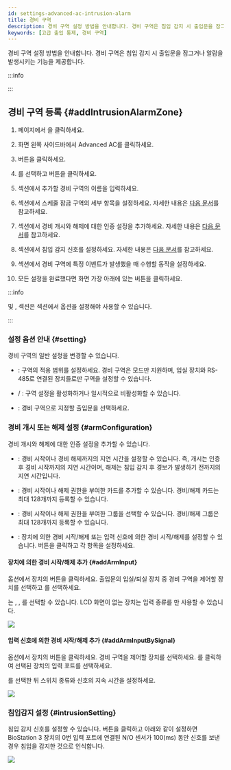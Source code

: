 ```yaml
---
id: settings-advanced-ac-intrusion-alarm
title: 경비 구역
description: 경비 구역 설정 방법을 안내합니다. 경비 구역은 침입 감지 시 출입문을 잠그거나 알람을 발생시키는 기능을 제공합니다.
keywords: [고급 출입 통제, 경비 구역]
---
```


경비 구역 설정 방법을 안내합니다. 경비 구역은 침입 감지 시 출입문을 잠그거나 알람을 발생시키는 기능을 제공합니다.

:::info

<Glossary termid='intrusion_alarm_zone' />

:::

## 경비 구역 등록 {#addIntrusionAlarmZone}

1. <Cmd sid='shell.header.launcher' /> 페이지에서 <Cmd sid='shell.header.setting' />을 클릭하세요.

1. 화면 왼쪽 사이드바에서 <Cmd>Advanced AC</Cmd>를 클릭하세요.

1. <Cmd sid='button.func.addZone' product='2' /> 버튼을 클릭하세요.

1. <Cmd sid='zone.intrusion' product='2' />를 선택하고 <Cmd sid='button.apply' product='2' /> 버튼을 클릭하세요.

1. <Cmd sid='common.info' product='2' /> 섹션에서 추가할 경비 구역의 이름을 입력하세요.

1. <Cmd sid='common.setting' product='2' /> 섹션에서 스케줄 잠금 구역의 세부 항목을 설정하세요. 자세한 내용은 [다음 문서](#setting)를 참고하세요.

1. <Cmd sid='zone.intrusion.armConfiguration' product='2' /> 섹션에서 경비 개시와 해제에 대한 인증 설정을 추가하세요. 자세한 내용은 [다음 문서](#armConfiguration)를 참고하세요.

1. <Cmd sid='zone.intrusion.intrusionSetting' product='2' /> 섹션에서 침입 감지 신호를 설정하세요. 자세한 내용은 [다음 문서](#intrusionSetting)를 참고하세요.

1. <Cmd sid='common.alarm' product='2' /> 섹션에서 경비 구역에 특정 이벤트가 발생했을 때 수행할 동작을 설정하세요.

1. 모든 설정을 완료했다면 화면 가장 아래에 있는 <Cmd sid='button.apply' product='2' /> 버튼을 클릭하세요.

:::info

<Cmd sid='zone.intrusion.armConfiguration' product='2' /> 및 <Cmd sid='zone.intrusion.intrusionSetting' product='2' />, <Cmd sid='common.alarm' product='2' /> 섹션은 <Cmd sid='common.setting' product='2' /> 섹션에서 <Cmd sid='zone.pause.doorselected' product='2' /> 옵션을 설정해야 사용할 수 있습니다.

:::


### 설정 옵션 안내 {#setting}

경비 구역의 일반 설정을 변경할 수 있습니다.

* <Cmd sid='zone.globalZone' product='2' />: 구역의 적용 범위를 설정하세요. 경비 구역은 <Cmd sid='zone.globalZone.local' product='2' /> 모드만 지원하며, 입실 장치와 RS-485로 연결된 장치들로만 구역을 설정할 수 있습니다.

* <Cmd sid='zone.pause.activated' product='2' /> / <Cmd sid='zone.pause.deactivate' product='2' />: 구역 설정을 활성화하거나 일시적으로 비활성화할 수 있습니다.

* <Cmd sid='zone.pause.doorselected' product='2' />: 경비 구역으로 지정할 출입문을 선택하세요.


### 경비 개시 또는 해제 설정 {#armConfiguration}

경비 개시와 해제에 대한 인증 설정을 추가할 수 있습니다.

* <Cmd sid='zone.intrusion.delayTime' product='2' />: 경비 시작이나 경비 해제까지의 지연 시간을 설정할 수 있습니다. 즉, 개시는 인증 후 경비 시작까지의 지연 시간이며, 해제는 침입 감지 후 경보가 발생하기 전까지의 지연 시간입니다.

* <Cmd sid='zone.intrusion.accessCard' product='2' />: 경비 시작이나 해제 권한을 부여한 카드를 추가할 수 있습니다. 경비/해제 카드는 최대 128개까지 등록할 수 있습니다.

* <Cmd sid='zone.intrusion.accessGroup' product='2' />: 경비 시작이나 해제 권한을 부여한 그룹을 선택할 수 있습니다. 경비/해제 그룹은 최대 128개까지 등록할 수 있습니다.

* <Cmd sid='zone.intrusion.armInput' product='2' />: 장치에 의한 경비 시작/해제 또는 입력 신호에 의한 경비 시작/해제를 설정할 수 있습니다. <Cmd sid='button.plusAdd' product='2' /> 버튼을 클릭하고 각 항목을 설정하세요.

#### 장치에 의한 경비 시작/해제 추가 {#addArmInput}

<Cmd sid='zone.intrusion.armInput' product='2' /> 옵션에서 장치의 <IcEdit /> 버튼을 클릭하세요. 출입문의 입실/퇴실 장치 중 경비 구역을 제어할 장치를 선택하고 <Cmd sid='zone.intrusion.armType' product='2' />를 선택하세요.

<Cmd sid='zone.intrusion.inputType' product='2' />는 <Cmd sid='zone.intrusion.inputType.card' product='2' />, <Cmd sid='zone.intrusion.inputType.key' product='2' />, <Cmd sid='zone.intrusion.inputType.cardOrKey' product='2' />를 선택할 수 있습니다. LCD 화면이 없는 장치는 입력 종류를 <Cmd sid='zone.intrusion.inputType.card' product='2' />만 사용할 수 있습니다.

<Image src='/img/biostarx-settings-advanced-ac-intusion-add-device.png' />


#### 입력 신호에 의한 경비 시작/해제 추가 {#addArmInputBySignal}

<Cmd sid='zone.intrusion.armInput' product='2' /> 옵션에서 장치의 <IcEdit /> 버튼을 클릭하세요. 경비 구역을 제어할 장치를 선택하세요. <Cmd sid='zone.intrusion.inputType.port' product='2' />를 클릭하여 선택된 장치의 입력 포트를 선택하세요.

<Cmd sid='zone.intrusion.armType' product='2' />를 선택한 뒤 스위치 종류와 신호의 지속 시간을 설정하세요.

<Image src='/img/biostarx-settings-advanced-ac-intusion-add-signal.png' />


### 침입감지 설정 {#intrusionSetting}

침입 감지 신호를 설정할 수 있습니다. <Cmd sid='button.addPlus' product='2' /> 버튼을 클릭하고 아래와 같이 설정하면 BioStation 3 장치의 0번 입력 포트에 연결된 N/O 센서가 100(ms) 동안 신호를 보낸 경우 침입을 감지한 것으로 인식합니다.

<Image src='/img/biostarx-settings-advanced-ac-intusion-detect-settings.png' />